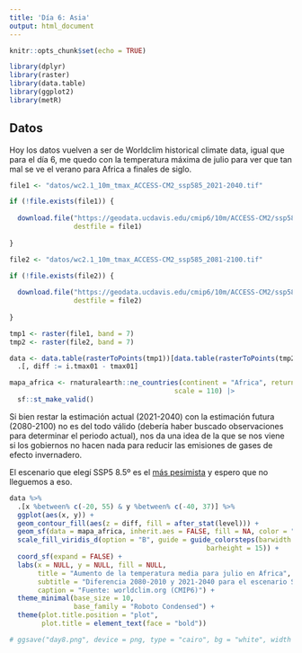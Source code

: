 ```yaml
---
title: 'Día 6: Asia'
output: html_document
---
```


```r
knitr::opts_chunk$set(echo = TRUE)

library(dplyr)
library(raster)
library(data.table)
library(ggplot2)
library(metR)
```

## Datos

Hoy los datos vuelven a ser de Worldclim historical climate data, igual que para el día 6, me quedo con la temperatura máxima de julio para ver que tan mal se ve el verano para Africa a finales de siglo.

```r
file1 <- "datos/wc2.1_10m_tmax_ACCESS-CM2_ssp585_2021-2040.tif"

if (!file.exists(file1)) {
  
  download.file("https://geodata.ucdavis.edu/cmip6/10m/ACCESS-CM2/ssp585/wc2.1_10m_tmax_ACCESS-CM2_ssp585_2021-2040.tif",
                destfile = file1)
  
}

file2 <- "datos/wc2.1_10m_tmax_ACCESS-CM2_ssp585_2081-2100.tif"

if (!file.exists(file2)) {
  
  download.file("https://geodata.ucdavis.edu/cmip6/10m/ACCESS-CM2/ssp585/wc2.1_10m_tmax_ACCESS-CM2_ssp585_2081-2100.tif",
                destfile = file2)
  
}

tmp1 <- raster(file1, band = 7)
tmp2 <- raster(file2, band = 7)

data <- data.table(rasterToPoints(tmp1))[data.table(rasterToPoints(tmp2)), on = c("x", "y")] %>% 
  .[, diff := i.tmax01 - tmax01]

mapa_africa <- rnaturalearth::ne_countries(continent = "Africa", returnclass = "sf",
                                         scale = 110) |> 
  sf::st_make_valid()
```


Si bien restar la estimación actual (2021-2040) con la estimación futura (2080-2100) no es del todo válido (debería haber buscado observaciones para determinar el periodo actual), nos da una idea de la que se nos viene si los gobiernos no hacen nada para reducir las emisiones de gases de efecto invernadero. 

El escenario que elegí SSP5 8.5º es el [más pesimista](https://www.carbonbrief.org/explainer-the-high-emissions-rcp8-5-global-warming-scenario/) y espero que no lleguemos a eso.

```r
data %>%
  .[x %between% c(-20, 55) & y %between% c(-40, 37)] %>%
  ggplot(aes(x, y)) +
  geom_contour_fill(aes(z = diff, fill = after_stat(level))) +
  geom_sf(data = mapa_africa, inherit.aes = FALSE, fill = NA, color = "white") +
  scale_fill_viridis_d(option = "B", guide = guide_colorsteps(barwidth = 0.5,
                                                 barheight = 15)) +
  coord_sf(expand = FALSE) +
  labs(x = NULL, y = NULL, fill = NULL,
       title = "Aumento de la temperatura media para julio en Africa",
       subtitle = "Diferencia 2080-2010 y 2021-2040 para el escenario SSP5-8.5º",
       caption = "Fuente: worldclim.org (CMIP6)") +
  theme_minimal(base_size = 10,
                base_family = "Roboto Condensed") +
  theme(plot.title.position = "plot",
        plot.title = element_text(face = "bold"))

# ggsave("day8.png", device = png, type = "cairo", bg = "white", width = 13, height = 13, units = "cm", dpi = 150)
```

